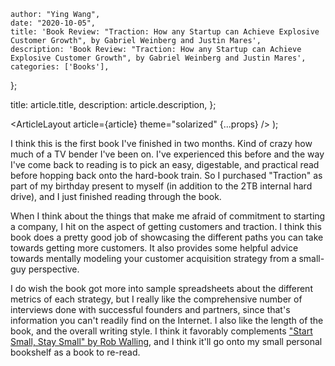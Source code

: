 
    author: "Ying Wang",
    date: "2020-10-05",
    title: 'Book Review: "Traction: How any Startup can Achieve Explosive Customer Growth", by Gabriel Weinberg and Justin Mares',
    description: 'Book Review: "Traction: How any Startup can Achieve Explosive Customer Growth", by Gabriel Weinberg and Justin Mares',
    categories: ['Books'],
};

  title: article.title,
  description: article.description,
};

  <ArticleLayout article={article} theme="solarized" {...props} />
);

I think this is the first book I've finished in two months. Kind of crazy how
much of a TV bender I've been on. I've experienced this before and the way I've
come back to reading is to pick an easy, digestable, and practical read before
hopping back onto the hard-book train. So I purchased "Traction" as part of my
birthday present to myself (in addition to the 2TB internal hard drive), and I
just finished reading through the book.

When I think about the things that make me afraid of commitment to starting a
company, I hit on the aspect of getting customers and traction. I think this
book does a pretty good job of showcasing the different paths you can take
towards getting more customers. It also provides some helpful advice towards
mentally modeling your customer acquisition strategy from a small-guy
perspective.

I do wish the book got more into sample spreadsheets about the different metrics
of each strategy, but I really like the comprehensive number of interviews done
with successful founders and partners, since that's information you can't
readily find on the Internet. I also like the length of the book, and the
overall writing style. I think it favorably complements ["Start Small, Stay
Small" by Rob Walling](/posts/2018/10/25/starting_small_staying_small), and I
think it'll go onto my small personal bookshelf as a book to re-read.
